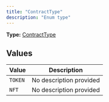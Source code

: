 ```yaml
---
title: "ContractType"
description: "Enum type"
---
```


**Type:** [ContractType](/api-reference/types/contracttype)

## Values

| Value | Description |
|-------|-------------|
| `TOKEN` | No description provided |
| `NFT` | No description provided |

